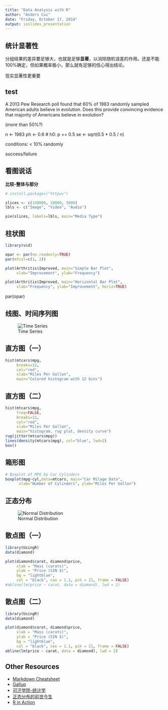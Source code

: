 ```yaml
---
title: "Data Analysis with R"
author: "Anders Cui"
date: "Friday, October 17, 2014"
output: ioslides_presentation
---
```


## 统计显著性

分组结果的差异要足够大，也就是足够**显著**，以消除随机误差的作用。还是不能100%确定，但如果概率极小，那么就有足够的信心得出结论。


现实显著性更重要



## test


A 2013 Pew Research poll found that 60% of 1983 randomly sampled American adults believe in evolution. Does this provide convincing evidence that majority of Americans believe in evolution?

(more than 50%?)

n <- 1983
ph <- 0.6
# h0: p == 0.5
se <- sqrt(0.5 * 0.5 / n)

conditions:
  < 10%
  randomly
  
  success/failure
  

## 看图说话

**比较-整体与部分**

```r
# install.packages("httpuv")
```

```r
slices <- c(150000, 20000, 5000)
lbls <- c("Image", "Video", "Audio")

pie(slices, labels=lbls, main="Media Type")
```

## 柱状图

```r
library(vcd)

opar <- par(no.readonly=TRUE)
par(mfcol=c(1, 2))

plot(Arthritis$Improved, main="Simple Bar Plot",
     xlab="Improvement", ylab="Frequency")

plot(Arthritis$Improved, main="Horizontal Bar Plot",
     xlab="Frequency", ylab="Improvement", horiz=TRUE)
```

par(opar)

## 线图、时间序列图

![Time Series](time-series.png)

## 直方图（一）

```r
hist(mtcars$mpg,
     breaks=12,
     col="red",
     xlab="Miles Per Gallon",
     main="Colored histogram with 12 bins")
```

## 直方图（二）

```r
hist(mtcars$mpg,
     freq=FALSE,
     breaks=12,
     col="red",
     xlab="Miles Per Gallon",
     main="histogram, rug plot, density curve")
rug(jitter(mtcars$mpg))
lines(density(mtcars$mpg), col="blue", lwd=2)
box()
```

## 箱形图

```r
# Boxplot of MPG by Car Cylinders 
boxplot(mpg~cyl,data=mtcars, main="Car Milage Data", 
      xlab="Number of Cylinders", ylab="Miles Per Gallon")
```


## 正态分布

![Normal Distribution](normal-distrubution.gif)


## 散点图（一）

```r
library(UsingR)
data(diamond)

plot(diamond$carat, diamond$price,
     xlab = "Mass (carats)",
     ylab = "Price (SIN $)",
     bg = "lightblue",
     col = "black", cex = 1.1, pch = 21, frame = FALSE)
#abline(lm(price ~ carat, data = diamond), lwd = 2)
```


## 散点图（二）

```r
library(UsingR)
data(diamond)

plot(diamond$carat, diamond$price,
     xlab = "Mass (carats)",
     ylab = "Price (SIN $)",
     bg = "lightblue",
     col = "black", cex = 1.1, pch = 21, frame = FALSE)
abline(lm(price ~ carat, data = diamond), lwd = 2)
```

## Other Resources

* [Markdown Cheatsheet][mdtutor]
* [Gallup][gallup]
* [可汗学院-统计学][khstats]
* [正态分布的前世今生][normal]
* [R in Action][quickr]

[gallup]: www.gallup.com/poll
[cpshome]: www.bls.gov/cpshome.htm
[resrand]: www.randomizer.org
[normal]: http://songshuhui.net/archives/76501
[quickr]: http://www.statmethods.net/

[khstats]: http://v.163.com/special/Khan/khstatistics.html
[mdtutor]: https://github.com/adam-p/markdown-here/wiki/Markdown-Cheatsheet